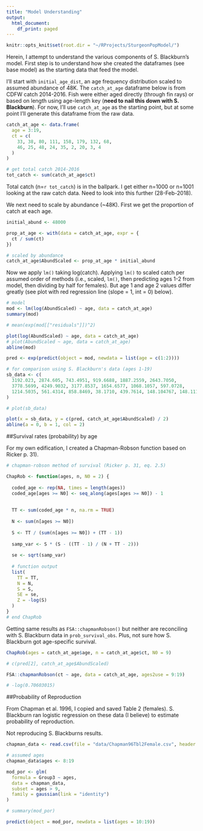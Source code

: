 ```yaml
---
title: "Model Understanding"
output:
  html_document:
    df_print: paged
---
```


```r

knitr::opts_knit$set(root.dir = "~/RProjects/SturgeonPopModel/")

```


Herein, I attempt to understand the various components of S. Blackburn's model. First step is to understand how she created the dataframes (see base model) as the starting data that feed the model.

I'll start with `initial_age_dist`, an age frequency distribution scaled to assumed abundance of 48K. The `catch_at_age` dataframe below is from CDFW catch 2014-2016. Fish were either aged directly (through fin rays) or based on length using age-length key (**need to nail this down with S. Blackburn**). For now, I'll use `catch_at_age` as the starting point, but at some point I'll generate this dataframe from the raw data.

```r

catch_at_age <- data.frame(
  age = 3:19,
  ct = c(
    33, 38, 80, 111, 158, 179, 132, 68,
    46, 25, 48, 24, 35, 2, 20, 3, 4
  )
)

# get total catch 2014-2016
tot_catch <- sum(catch_at_age$ct)

```

Total catch (n=`r tot_catch`) is in the ballpark. I get either n=1000 or n=1001 looking at the raw catch data. Need to look into this further (28-Feb-2018).

We next need to scale by abundance (~48K). First we get the proportion of catch at each age.

```r

initial_abund <- 48000

prop_at_age <- with(data = catch_at_age, expr = {
  ct / sum(ct)
})

# scaled by abundance
catch_at_age$AbundScaled <- prop_at_age * initial_abund

```

Now we apply `lm()` taking log(catch). Applying `lm()` to scaled catch per assumed order of methods (i.e., scaled, `lm()`, then predicting ages 1-2 from model, then dividing by half for females). But age 1 and age 2 values differ greatly (see plot with red regression line (slope = 1, int = 0) below).

```r

# model
mod <- lm(log(AbundScaled) ~ age, data = catch_at_age)
summary(mod)

# mean(exp(mod[["residuals"]])^2)

plot(log(AbundScaled) ~ age, data = catch_at_age)
# plot(AbundScaled ~ age, data = catch_at_age)
abline(mod)

pred <- exp(predict(object = mod, newdata = list(age = c(1:2))))

# for comparison using S. Blackburn's data (ages 1-19)
sb_data <- c(
  3192.023, 2874.605, 743.4951, 919.6688, 1887.2559, 2643.7050,
  3778.5699, 4249.9032, 3177.8537, 1654.6577, 1068.1057, 597.0728,
  1214.5035, 561.4314, 858.8469, 38.1710, 439.7614, 148.104767, 148.1116858
)

# plot(sb_data)

plot(x = sb_data, y = c(pred, catch_at_age$AbundScaled) / 2)
abline(a = 0, b = 1, col = 2)

```

##Survival rates (probability) by age

For my own edification, I created a Chapman-Robson function based on Ricker p. 31).

```r

# chapman-robson method of survival (Ricker p. 31, eq. 2.5)

ChapRob <- function(ages, n, N0 = 2) {
  
  coded_age <- rep(NA, times = length(ages))
  coded_age[ages >= N0] <- seq_along(ages[ages >= N0]) - 1
  
  
  TT <- sum(coded_age * n, na.rm = TRUE)
  
  N <- sum(n[ages >= N0])
  
  S <- TT / (sum(n[ages >= N0]) + (TT - 1))
  
  samp_var <- S * (S - ((TT - 1) / (N + TT - 2)))
  
  se <- sqrt(samp_var)
  
  # function output
  list(
    TT = TT,
    N = N,
    S = S,
    SE = se,
    Z = -log(S)
  )
}
# end ChapRob


```

Getting same results as `FSA::chapmanRobson()` but neither are reconciling with S. Blackburn data in `prob_survival_obs`. Plus, not sure how S. Blackburn got age-specific survival.

```r

ChapRob(ages = catch_at_age$age, n = catch_at_age$ct, N0 = 9)

# c(pred[2], catch_at_age$AbundScaled)

FSA::chapmanRobson(ct ~ age, data = catch_at_age, ages2use = 9:19)

# -log(0.70603015)

```

##Probability of Reproduction

From Chapman et al. 1996, I copied and saved Table 2 (females). S. Blackburn ran logistic regression on these data (I believe) to estimate probability of reproduction.

Not reproducing S. Blackburns results.

```r

chapman_data <- read.csv(file = "data/Chapman96Tbl2Female.csv", header = TRUE)

# assumed ages
chapman_data$ages <- 8:19

mod_por <- glm(
  formula = Group3 ~ ages,
  data = chapman_data,
  subset = ages > 9,
  family = gaussian(link = "identity")
)

# summary(mod_por)

predict(object = mod_por, newdata = list(ages = 10:19))


```


